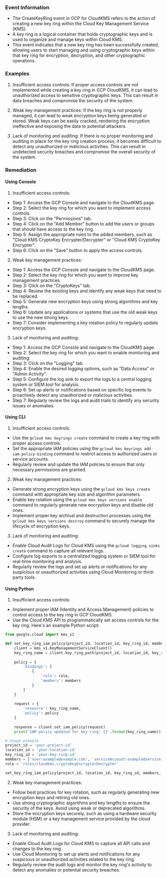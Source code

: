 
### Event Information

- The CreateKeyRing event in GCP for CloudKMS refers to the action of creating a new key ring within the Cloud Key Management Service (KMS).
- A key ring is a logical container that holds cryptographic keys and is used to organize and manage keys within Cloud KMS.
- This event indicates that a new key ring has been successfully created, allowing users to start managing and using cryptographic keys within that key ring for encryption, decryption, and other cryptographic operations.


### Examples

1. Insufficient access controls: If proper access controls are not implemented while creating a key ring in GCP CloudKMS, it can lead to unauthorized access to sensitive cryptographic keys. This can result in data breaches and compromise the security of the system.

2. Weak key management practices: If the key ring is not properly managed, it can lead to weak encryption keys being generated or stored. Weak keys can be easily cracked, rendering the encryption ineffective and exposing the data to potential attackers.

3. Lack of monitoring and auditing: If there is no proper monitoring and auditing in place for the key ring creation process, it becomes difficult to detect any unauthorized or malicious activities. This can result in undetected security breaches and compromise the overall security of the system.

### Remediation

#### Using Console

1. Insufficient access controls:
- Step 1: Access the GCP Console and navigate to the CloudKMS page.
- Step 2: Select the key ring for which you want to implement access controls.
- Step 3: Click on the "Permissions" tab.
- Step 4: Click on the "Add Member" button to add the users or groups that should have access to the key ring.
- Step 5: Assign the appropriate roles to the added members, such as "Cloud KMS CryptoKey Encrypter/Decrypter" or "Cloud KMS CryptoKey Encrypter".
- Step 6: Click on the "Save" button to apply the access controls.

2. Weak key management practices:
- Step 1: Access the GCP Console and navigate to the CloudKMS page.
- Step 2: Select the key ring for which you want to improve key management practices.
- Step 3: Click on the "CryptoKeys" tab.
- Step 4: Review the existing keys and identify any weak keys that need to be replaced.
- Step 5: Generate new encryption keys using strong algorithms and key lengths.
- Step 6: Update any applications or systems that use the old weak keys to use the new strong keys.
- Step 7: Consider implementing a key rotation policy to regularly update encryption keys.

3. Lack of monitoring and auditing:
- Step 1: Access the GCP Console and navigate to the CloudKMS page.
- Step 2: Select the key ring for which you want to enable monitoring and auditing.
- Step 3: Click on the "Logging" tab.
- Step 4: Enable the desired logging options, such as "Data Access" or "Admin Activity".
- Step 5: Configure the log sink to export the logs to a central logging system or SIEM tool for analysis.
- Step 6: Set up alerts or notifications based on specific log events to proactively detect any unauthorized or malicious activities.
- Step 7: Regularly review the logs and audit trails to identify any security issues or anomalies.

#### Using CLI

1. Insufficient access controls:
- Use the `gcloud kms keyrings create` command to create a key ring with proper access controls.
- Set the appropriate IAM policies using the `gcloud kms keyrings add-iam-policy-binding` command to restrict access to authorized users or service accounts.
- Regularly review and update the IAM policies to ensure that only necessary permissions are granted.

2. Weak key management practices:
- Generate strong encryption keys using the `gcloud kms keys create` command with appropriate key size and algorithm parameters.
- Enable key rotation using the `gcloud kms keys versions enable` command to regularly generate new encryption keys and disable old ones.
- Implement proper key archival and destruction processes using the `gcloud kms keys versions destroy` command to securely manage the lifecycle of encryption keys.

3. Lack of monitoring and auditing:
- Enable Cloud Audit Logs for Cloud KMS using the `gcloud logging sinks create` command to capture all relevant logs.
- Configure log exports to a centralized logging system or SIEM tool for real-time monitoring and analysis.
- Regularly review the logs and set up alerts or notifications for any suspicious or unauthorized activities using Cloud Monitoring or third-party tools.

#### Using Python

1. Insufficient access controls:
- Implement proper IAM (Identity and Access Management) policies to control access to the key ring in GCP CloudKMS.
- Use the Cloud KMS API to programmatically set access controls for the key ring. Here's an example Python script:

```python
from google.cloud import kms_v1

def set_key_ring_iam_policy(project_id, location_id, key_ring_id, members, role):
    client = kms_v1.KeyManagementServiceClient()
    key_ring_name = client.key_ring_path(project_id, location_id, key_ring_id)
    
    policy = {
        'bindings': [
            {
                'role': role,
                'members': members
            }
        ]
    }
    
    request = {
        'resource': key_ring_name,
        'policy': policy
    }
    
    response = client.set_iam_policy(request)
    print('IAM policy updated for key ring: {}'.format(key_ring_name))

# Usage example
project_id = 'your-project-id'
location_id = 'your-location-id'
key_ring_id = 'your-key-ring-id'
members = ['user:example@example.com', 'serviceAccount:example@service-account.com']
role = 'roles/cloudkms.cryptoKeyEncrypterDecrypter'

set_key_ring_iam_policy(project_id, location_id, key_ring_id, members, role)
```

2. Weak key management practices:
- Follow best practices for key rotation, such as regularly generating new encryption keys and retiring old ones.
- Use strong cryptographic algorithms and key lengths to ensure the security of the keys. Avoid using weak or deprecated algorithms.
- Store the encryption keys securely, such as using a hardware security module (HSM) or a key management service provided by the cloud provider.

3. Lack of monitoring and auditing:
- Enable Cloud Audit Logs for Cloud KMS to capture all API calls and changes to the key ring.
- Use Cloud Monitoring to set up alerts and notifications for any suspicious or unauthorized activities related to the key ring.
- Regularly review the audit logs and monitor the key ring's activity to detect any anomalies or potential security breaches.

